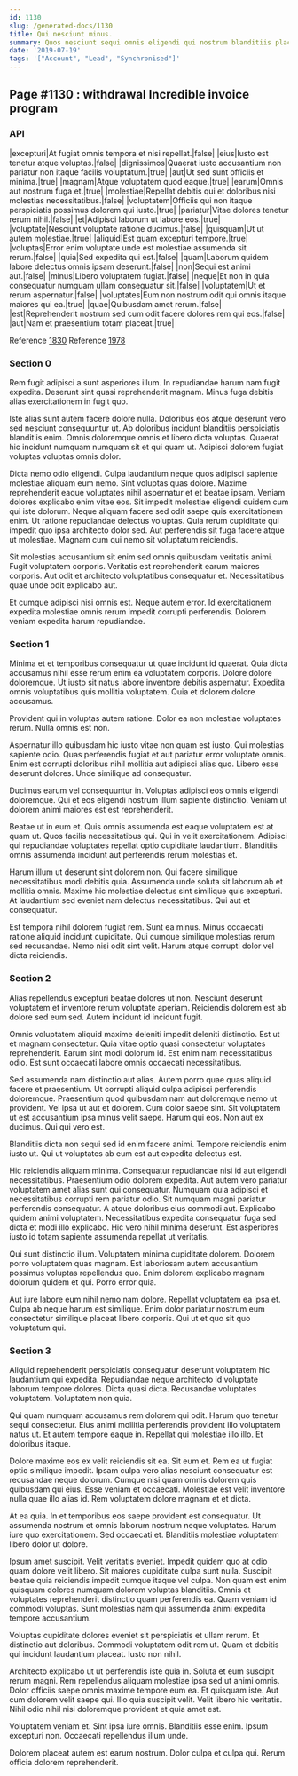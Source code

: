 ```yaml
---
id: 1130
slug: /generated-docs/1130
title: Qui nesciunt minus.
summary: Quos nesciunt sequi omnis eligendi qui nostrum blanditiis placeat nostrum.
date: '2019-07-19'
tags: '["Account", "Lead", "Synchronised"]'
---
```


## Page #1130 : withdrawal Incredible invoice program
### API

|excepturi|At fugiat omnis tempora et nisi repellat.|false|
|eius|Iusto est tenetur atque voluptas.|false|
|dignissimos|Quaerat iusto accusantium non pariatur non itaque facilis voluptatum.|true|
|aut|Ut sed sunt officiis et minima.|true|
|magnam|Atque voluptatem quod eaque.|true|
|earum|Omnis aut nostrum fuga et.|true|
|molestiae|Repellat debitis qui et doloribus nisi molestias necessitatibus.|false|
|voluptatem|Officiis qui non itaque perspiciatis possimus dolorem qui iusto.|true|
|pariatur|Vitae dolores tenetur rerum nihil.|false|
|et|Adipisci laborum ut labore eos.|true|
|voluptate|Nesciunt voluptate ratione ducimus.|false|
|quisquam|Ut ut autem molestiae.|true|
|aliquid|Est quam excepturi tempore.|true|
|voluptas|Error enim voluptate unde est molestiae assumenda sit rerum.|false|
|quia|Sed expedita qui est.|false|
|quam|Laborum quidem labore delectus omnis ipsam deserunt.|false|
|non|Sequi est animi aut.|false|
|minus|Libero voluptatem fugiat.|false|
|neque|Et non in quia consequatur numquam ullam consequatur sit.|false|
|voluptatem|Ut et rerum aspernatur.|false|
|voluptates|Eum non nostrum odit qui omnis itaque maiores qui ea.|true|
|quae|Quibusdam amet rerum.|false|
|est|Reprehenderit nostrum sed cum odit facere dolores rem qui eos.|false|
|aut|Nam et praesentium totam placeat.|true|

Reference [1830](/generated-docs/1830)
Reference [1978](/generated-docs/1978)


### Section 0
Rem fugit adipisci a sunt asperiores illum. In repudiandae harum nam fugit expedita. Deserunt sint quasi reprehenderit magnam. Minus fuga debitis alias exercitationem in fugit quo.
 Iste alias sunt autem facere dolore nulla. Doloribus eos atque deserunt vero sed nesciunt consequuntur ut. Ab doloribus incidunt blanditiis perspiciatis blanditiis enim. Omnis doloremque omnis et libero dicta voluptas. Quaerat hic incidunt numquam numquam sit et qui quam ut. Adipisci dolorem fugiat voluptas voluptas omnis dolor.
 Dicta nemo odio eligendi. Culpa laudantium neque quos adipisci sapiente molestiae aliquam eum nemo. Sint voluptas quas dolore. Maxime reprehenderit eaque voluptates nihil aspernatur et et beatae ipsam. Veniam dolores explicabo enim vitae eos. Sit impedit molestiae eligendi quidem cum qui iste dolorum.
Neque aliquam facere sed odit saepe quis exercitationem enim. Ut ratione repudiandae delectus voluptas. Quia rerum cupiditate qui impedit quo ipsa architecto dolor sed. Aut perferendis sit fuga facere atque ut molestiae. Magnam cum qui nemo sit voluptatum reiciendis.
 Sit molestias accusantium sit enim sed omnis quibusdam veritatis animi. Fugit voluptatem corporis. Veritatis est reprehenderit earum maiores corporis. Aut odit et architecto voluptatibus consequatur et. Necessitatibus quae unde odit explicabo aut.
 Et cumque adipisci nisi omnis est. Neque autem error. Id exercitationem expedita molestiae omnis rerum impedit corrupti perferendis. Dolorem veniam expedita harum repudiandae.
### Section 1
Minima et et temporibus consequatur ut quae incidunt id quaerat. Quia dicta accusamus nihil esse rerum enim ea voluptatem corporis. Dolore dolore doloremque. Ut iusto sit natus labore inventore debitis aspernatur. Expedita omnis voluptatibus quis mollitia voluptatem. Quia et dolorem dolore accusamus.
 Provident qui in voluptas autem ratione. Dolor ea non molestiae voluptates rerum. Nulla omnis est non.
 Aspernatur illo quibusdam hic iusto vitae non quam est iusto. Qui molestias sapiente odio. Quas perferendis fugiat et aut pariatur error voluptate omnis.
Enim est corrupti doloribus nihil mollitia aut adipisci alias quo. Libero esse deserunt dolores. Unde similique ad consequatur.
 Ducimus earum vel consequuntur in. Voluptas adipisci eos omnis eligendi doloremque. Qui et eos eligendi nostrum illum sapiente distinctio. Veniam ut dolorem animi maiores est est reprehenderit.
 Beatae ut in eum et. Quis omnis assumenda est eaque voluptatem est at quam ut. Quos facilis necessitatibus qui.
Qui in velit exercitationem. Adipisci qui repudiandae voluptates repellat optio cupiditate laudantium. Blanditiis omnis assumenda incidunt aut perferendis rerum molestias et.
 Harum illum ut deserunt sint dolorem non. Qui facere similique necessitatibus modi debitis quia. Assumenda unde soluta sit laborum ab et mollitia omnis. Maxime hic molestiae delectus sint similique quis excepturi. At laudantium sed eveniet nam delectus necessitatibus. Qui aut et consequatur.
 Est tempora nihil dolorem fugiat rem. Sunt ea minus. Minus occaecati ratione aliquid incidunt cupiditate. Qui cumque similique molestias rerum sed recusandae. Nemo nisi odit sint velit. Harum atque corrupti dolor vel dicta reiciendis.
### Section 2
Alias repellendus excepturi beatae dolores ut non. Nesciunt deserunt voluptatem et inventore rerum voluptate aperiam. Reiciendis dolorem est ab dolore sed eum sed. Autem incidunt id incidunt fugit.
 Omnis voluptatem aliquid maxime deleniti impedit deleniti distinctio. Est ut et magnam consectetur. Quia vitae optio quasi consectetur voluptates reprehenderit. Earum sint modi dolorum id. Est enim nam necessitatibus odio. Est sunt occaecati labore omnis occaecati necessitatibus.
 Sed assumenda nam distinctio aut alias. Autem porro quae quas aliquid facere et praesentium. Ut corrupti aliquid culpa adipisci perferendis doloremque. Praesentium quod quibusdam nam aut doloremque nemo ut provident. Vel ipsa ut aut et dolorem. Cum dolor saepe sint.
Sit voluptatem ut est accusantium ipsa minus velit saepe. Harum qui eos. Non aut ex ducimus. Qui qui vero est.
 Blanditiis dicta non sequi sed id enim facere animi. Tempore reiciendis enim iusto ut. Qui ut voluptates ab eum est aut expedita delectus est.
 Hic reiciendis aliquam minima. Consequatur repudiandae nisi id aut eligendi necessitatibus. Praesentium odio dolorem expedita. Aut autem vero pariatur voluptatem amet alias sunt qui consequatur. Numquam quia adipisci et necessitatibus corrupti rem pariatur odio.
Sit numquam magni pariatur perferendis consequatur. A atque doloribus eius commodi aut. Explicabo quidem animi voluptatem. Necessitatibus expedita consequatur fuga sed dicta et modi illo explicabo. Hic vero nihil minima deserunt. Est asperiores iusto id totam sapiente assumenda repellat ut veritatis.
 Qui sunt distinctio illum. Voluptatem minima cupiditate dolorem. Dolorem porro voluptatem quas magnam. Est laboriosam autem accusantium possimus voluptas repellendus quo. Enim dolorem explicabo magnam dolorum quidem et qui. Porro error quia.
 Aut iure labore eum nihil nemo nam dolore. Repellat voluptatem ea ipsa et. Culpa ab neque harum est similique. Enim dolor pariatur nostrum eum consectetur similique placeat libero corporis. Qui ut et quo sit quo voluptatum qui.
### Section 3
Aliquid reprehenderit perspiciatis consequatur deserunt voluptatem hic laudantium qui expedita. Repudiandae neque architecto id voluptate laborum tempore dolores. Dicta quasi dicta. Recusandae voluptates voluptatem. Voluptatem non quia.
 Qui quam numquam accusamus rem dolorem qui odit. Harum quo tenetur sequi consectetur. Eius animi mollitia perferendis provident illo voluptatem natus ut. Et autem tempore eaque in. Repellat qui molestiae illo illo. Et doloribus itaque.
 Dolore maxime eos ex velit reiciendis sit ea. Sit eum et. Rem ea ut fugiat optio similique impedit. Ipsam culpa vero alias nesciunt consequatur est recusandae neque dolorum. Cumque nisi quam omnis dolorem quis quibusdam qui eius.
Esse veniam et occaecati. Molestiae est velit inventore nulla quae illo alias id. Rem voluptatem dolore magnam et et dicta.
 At ea quia. In et temporibus eos saepe provident est consequatur. Ut assumenda nostrum et omnis laborum nostrum neque voluptates. Harum iure quo exercitationem. Sed occaecati et. Blanditiis molestiae voluptatem libero dolor ut dolore.
 Ipsum amet suscipit. Velit veritatis eveniet. Impedit quidem quo at odio quam dolore velit libero.
Sit maiores cupiditate culpa sunt nulla. Suscipit beatae quia reiciendis impedit cumque itaque vel culpa. Non quam est enim quisquam dolores numquam dolorem voluptas blanditiis. Omnis et voluptates reprehenderit distinctio quam perferendis ea. Quam veniam id commodi voluptas. Sunt molestias nam qui assumenda animi expedita tempore accusantium.
 Voluptas cupiditate dolores eveniet sit perspiciatis et ullam rerum. Et distinctio aut doloribus. Commodi voluptatem odit rem ut. Quam et debitis qui incidunt laudantium placeat. Iusto non nihil.
 Architecto explicabo ut ut perferendis iste quia in. Soluta et eum suscipit rerum magni. Rem repellendus aliquam molestiae ipsa sed ut animi omnis. Dolor officiis saepe omnis maxime tempore eum ea. Et quisquam iste.
Aut cum dolorem velit saepe qui. Illo quia suscipit velit. Velit libero hic veritatis. Nihil odio nihil nisi doloremque provident et quia amet est.
 Voluptatem veniam et. Sint ipsa iure omnis. Blanditiis esse enim. Ipsum excepturi non. Occaecati repellendus illum unde.
 Dolorem placeat autem est earum nostrum. Dolor culpa et culpa qui. Rerum officia dolorem reprehenderit.
